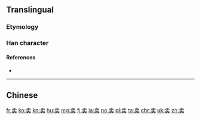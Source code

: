 {{also|賣|売}}

==Translingual==
{{Han simplified forms|賣|売|売}}

===Etymology===
{{Han simp|賣|f=買|t=买}}

===Han character===
{{Han char|rn=24|rad=十|as=06|sn=8|four=|canj=JNYK|ids=⿳十乛头}}

====References====
* {{Han ref|kx=0157.041|hdz=10065.010|uh=5356|ud=21334}}

----

==Chinese==
{{zh-see|賣}}

[[fr:卖]]
[[ko:卖]]
[[kn:卖]]
[[hu:卖]]
[[mg:卖]]
[[fj:卖]]
[[ja:卖]]
[[no:卖]]
[[pl:卖]]
[[ta:卖]]
[[chr:卖]]
[[uk:卖]]
[[zh:卖]]